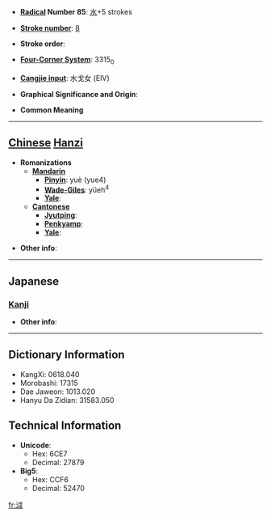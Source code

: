 * '''[[Wiktionary:Chinese radical index| Radical]] Number 85''': [[Wiktionary:Chinese radical index 水|水]]+5 strokes

* '''[[Wiktionary:Chinese total strokes index|Stroke number]]''': [[Wiktionary:Chinese total strokes index 8|8]]

* '''Stroke order''': 

* '''[[Wiktionary:Chinese four corner index|Four-Corner System]]''': 3315<sub>0</sub>

* '''[[Wiktionary:Chinese Cangjie index|Cangjie input]]''': 水戈女 (EIV)

* '''Graphical Significance and Origin''': 

* '''Common Meaning'''

----

== [[Chinese]] [[Hanzi]] ==

* '''Romanizations'''
** '''[[Mandarin]]'''
*** '''[[Pinyin]]''': yuè (yue4)
*** '''[[Wade-Giles]]''': yüeh<sup>4</sup>
*** '''[[Yale]]''': 
** '''[[Cantonese]]'''
*** '''[[Jyutping]]''':
*** '''[[Penkyamp]]''': 
*** '''[[Yale]]''': 

* '''Other info''': 

----

==Japanese==
===[[Kanji]]===
{{kanji|on readings=[[えつ]] (etsu), [[おち]] (ochi), [[けつ]] (ketsu), [[かち]] (kachi)|kun readings=}}

* '''Other info''':  

----

== Dictionary Information ==

* KangXi: 0618.040
* Morobashi: 17315
* Dae Jaweon: 1013.020
* Hanyu Da Zidian: 31583.050

== Technical Information ==

* '''Unicode''':
** Hex: 6CE7
** Decimal: 27879
* '''Big5''':
** Hex: CCF6
** Decimal: 52470

[[fr:泧]]